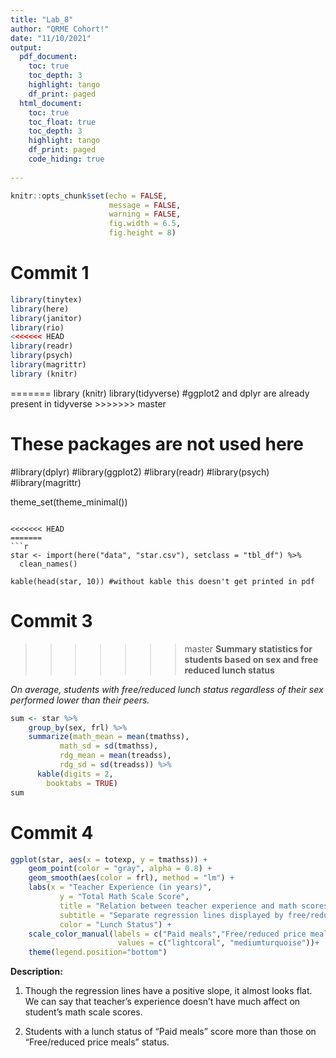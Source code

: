 ```yaml
---
title: "Lab_8"
author: "QRME Cohort!"
date: "11/10/2021"
output:
  pdf_document: 
    toc: true
    toc_depth: 3
    highlight: tango
    df_print: paged
  html_document:
    toc: true
    toc_float: true
    toc_depth: 3
    highlight: tango
    df_print: paged
    code_hiding: true
      
---
```


```r
knitr::opts_chunk$set(echo = FALSE,
                      message = FALSE,
                      warning = FALSE,
                      fig.width = 6.5, 
                      fig.height = 8)
```

# Commit 1

```r
library(tinytex)
library(here)
library(janitor)
library(rio)
<<<<<<< HEAD
library(readr)
library(psych)
library(magrittr)
library (knitr)
```
=======
library (knitr)
library(tidyverse) #ggplot2 and dplyr are already present in tidyverse
>>>>>>> master

# These packages are not used here
#library(dplyr)
#library(ggplot2)
#library(readr) 
#library(psych)
#library(magrittr)

theme_set(theme_minimal())
```

<<<<<<< HEAD
=======
```r
star <- import(here("data", "star.csv"), setclass = "tbl_df") %>%
  clean_names()

kable(head(star, 10)) #without kable this doesn't get printed in pdf
```
# Commit 3

>>>>>>> master
**Summary statistics for students based on sex and free reduced lunch status**

*On average, students with free/reduced lunch status regardless of their sex performed lower than their peers.*

```r
sum <- star %>% 
    group_by(sex, frl) %>% 
    summarize(math_mean = mean(tmathss),
           math_sd = sd(tmathss),
           rdg_mean = mean(treadss),
           rdg_sd = sd(treadss)) %>%
      kable(digits = 2,
        booktabs = TRUE)
sum
```
# Commit 4

```r
ggplot(star, aes(x = totexp, y = tmathss)) +
    geom_point(color = "gray", alpha = 0.8) +
    geom_smooth(aes(color = frl), method = "lm") +
    labs(x = "Teacher Experience (in years)",
           y = "Total Math Scale Score",
           title = "Relation between teacher experience and math scores",
           subtitle = "Separate regression lines displayed by free/reduced price lunch status",
           color = "Lunch Status") +
    scale_color_manual(labels = c("Paid meals","Free/reduced price meals"),
                        values = c("lightcoral", "mediumturquoise"))+
    theme(legend.position="bottom") 
```
**Description:**

1. Though the regression lines have a positive slope, it almost looks flat. We can say that teacher's experience doesn't have much affect on student's math scale scores.    

2. Students with a lunch status of "Paid meals" score more than those on "Free/reduced price meals" status.



